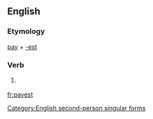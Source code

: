 ==English==

===Etymology===
[[pay]] + [[-est]]

===Verb===
{{infl|en|verb form}}

# {{archaic}} {{form of|Second-person singular simple present form|pay}}

[[Category:English second-person singular forms]]

[[fr:payest]]